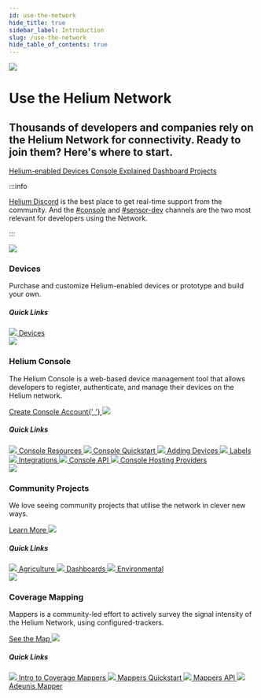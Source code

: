 ```yaml
---
id: use-the-network
hide_title: true
sidebar_label: Introduction
slug: /use-the-network
hide_table_of_contents: true
---
```



<div class="container" style={{ padding: 0, marginBottom: 60 }}>
  <div class="row">
    <div class="col col--12">
      <div class="flex" style={{ border: 'none' }}>
        <img className="headericon" src={useBaseUrl('img/use-the-network/useheader.png')} />
        <div className="headertext">
          <h1 style={{ marginTop: 0 }}>Use the Helium Network</h1>
          <h2 className="subtitle">
            Thousands of developers and companies rely on the Helium Network for connectivity. Ready
            to join them? Here's where to start.
          </h2>
          <div>
            <a href="/use-the-network/devices/ready-to-use/">
              <span class="badge badge--secondary">Helium-enabled Devices</span>
            </a>
            <a href="/use-the-network/console/quickstart">
              <span class="badge badge--secondary">Console Explained</span>
            </a>
            <a href="/use-the-network/community-projects#dashboards">
              <span class="badge badge--secondary">Dashboard Projects</span>
            </a>
          </div>
        </div>
      </div>
    </div>
  </div>
</div>

<div style={{padding: '0px 0 50px'}}>

:::info

[Helium Discord](https://discord.gg/helium) is the best place to get real-time support from the
community. And the [#console](discord://discord.com/channels/404106811252408320/730245319882965093)
and [#sensor-dev](discord://discord.com/channels/404106811252408320/730246602861838467) channels are
the two most relevant for developers using the Network.

:::

</div>

<div class="container" style={{ padding: 0 }}>
  <div class="row">
    <div class="col col--6" style={{ marginBottom: 100 }}>
      <img
        className="homeicon"
        style={{ maxWidth: 85 }}
        src={useBaseUrl('img/use-the-network/use1.svg')}
      />
      <h3>Devices</h3>
      <p className="podtext">
        Purchase and customize Helium-enabled devices or prototype and build your own.
      </p>
      <h5>Quick Links</h5>
      <a className="block" href="/use-the-network/devices/">
        <img className="docicon" src={useBaseUrl('img/icons/docicon.svg')} /> Devices
      </a>
    </div>
    <div class="col col--6 " style={{ marginBottom: 100 }}>
      <img
        className="homeicon"
        style={{ maxWidth: 85 }}
        src={useBaseUrl('img/use-the-network/use2.svg')}
      />
      <h3>Helium Console</h3>
      <p className="podtext">
        The Helium Console is a web-based device management tool that allows developers to register,
        authenticate, and manage their devices on the Helium network.
      </p>
      <a href="https://console.helium.com">
        Create Console Account{' '}
        <img className="linkarrow" src={useBaseUrl('img/icons/linkarrow.svg')} />
      </a>
      <h5>Quick Links</h5>
      <a className="block" href="/use-the-network/console">
        <img className="docicon" src={useBaseUrl('img/icons/docicon.svg')} /> Console Resources
      </a>
      <a className="block" href="/use-the-network/console/quickstart">
        <img className="docicon" src={useBaseUrl('img/icons/docicon.svg')} /> Console Quickstart
      </a>
      <a className="block" href="/use-the-network/console/adding-devices">
        <img className="docicon" src={useBaseUrl('img/icons/docicon.svg')} /> Adding Devices
      </a>
      <a className="block" href="/use-the-network/console/labels">
        <img className="docicon" src={useBaseUrl('img/icons/docicon.svg')} /> Labels
      </a>
      <a className="block" href="/use-the-network/console/integrations">
        <img className="docicon" src={useBaseUrl('img/icons/docicon.svg')} /> Integrations
      </a>
      <a className="block" href="/use-the-network/console/api">
        <img className="docicon" src={useBaseUrl('img/icons/docicon.svg')} /> Console API
      </a>
      <a className="block" href="	/use-the-network/console/hosting-providers">
        <img className="docicon" src={useBaseUrl('img/icons/docicon.svg')} /> Console Hosting
        Providers
      </a>
    </div>
    <div class="col col--6" style={{ marginBottom: 100 }}>
      <img
        className="homeicon"
        style={{ maxWidth: 85 }}
        src={useBaseUrl('img/use-the-network/use3.svg')}
      />
      <h3>Community Projects</h3>
      <p className="podtext">
        We love seeing community projects that utilise the network in clever new ways.
      </p>
      <a href="/use-the-network">
        Learn More <img className="linkarrow" src={useBaseUrl('img/icons/linkarrow.svg')} />
      </a>
      <h5>Quick Links</h5>
      <a className="block" href="/use-the-network/community-projects#agricultural">
        <img className="docicon" src={useBaseUrl('img/icons/docicon.svg')} /> Agriculture
      </a>
      <a className="block" href="/use-the-network/community-projects#dashboards">
        <img className="docicon" src={useBaseUrl('img/icons/docicon.svg')} /> Dashboards
      </a>
      <a className="block" href="/use-the-network/community-projects#environmental">
        <img className="docicon" src={useBaseUrl('img/icons/docicon.svg')} /> Environmental
      </a>
    </div>
    <div class="col col--6" style={{ marginBottom: 100 }}>
      <img
        className="homeicon"
        style={{ maxWidth: 85 }}
        src={useBaseUrl('img/use-the-network/use4.svg')}
      />
      <h3>Coverage Mapping</h3>
      <p className="podtext">
        Mappers is a community-led effort to actively survey the signal intensity of the Helium
        Network, using configured-trackers.
      </p>
      <a href="https://mappers.helium.com">
        See the Map <img className="linkarrow" src={useBaseUrl('img/icons/linkarrow.svg')} />
      </a>
      <h5>Quick Links</h5>
      <a className="block" href="/use-the-network/coverage-mapping">
        <img className="docicon" src={useBaseUrl('img/icons/docicon.svg')} /> Intro to Coverage
        Mappers
      </a>
      <a className="block" href="/use-the-network/coverage-mapping/mappers-quickstart">
        <img className="docicon" src={useBaseUrl('img/icons/docicon.svg')} /> Mappers Quickstart
      </a>
      <a className="block" href="/use-the-network/coverage-mapping/mappers-api">
        <img className="docicon" src={useBaseUrl('img/icons/docicon.svg')} /> Mappers API
      </a>
      <a className="block" href="/use-the-network/coverage-mapping/adeunis-mapper">
        <img className="docicon" src={useBaseUrl('img/icons/docicon.svg')} /> Adeunis Mapper
      </a>
    </div>
  </div>
</div>
